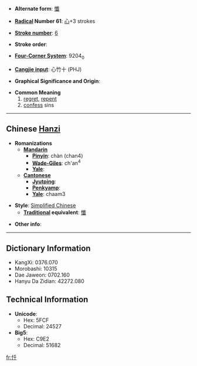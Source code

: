 * '''Alternate form''': [[懺]]

* '''[[Wiktionary:Chinese radical index| Radical]] Number 61''': [[Wiktionary:Chinese radical index 心|心]]+3 strokes

* '''[[Wiktionary:Chinese total strokes index|Stroke number]]''': [[Wiktionary:Chinese total strokes index 6|6]]

* '''Stroke order''': 

* '''[[Wiktionary:Chinese four corner index|Four-Corner System]]''': 9204<sub>0</sub>

* '''[[Wiktionary:Chinese Cangjie index|Cangjie input]]''': 心竹十 (PHJ)

* '''Graphical Significance and Origin''': 

* '''Common Meaning'''
*#[[regret]], [[repent]]
*# [[confess]] sins

----

== Chinese [[Hanzi]] ==

* '''Romanizations'''
** '''[[Mandarin]]'''
*** '''[[Pinyin]]''': chàn (chan4)
*** '''[[Wade-Giles]]''': ch'an<sup>4</sup>
*** '''[[Yale]]''': 
** '''[[Cantonese]]'''
*** '''[[Jyutping]]''':
*** '''[[Penkyamp]]''': 
*** '''[[Yale]]''': chaam3

* '''Style''': [[Simplified Chinese]] 
** '''[[Traditional Chinese|Traditional]] equivalent''': [[懺]]

* '''Other info''': 

----

== Dictionary Information ==

* KangXi: 0376.070
* Morobashi: 10315
* Dae Jaweon: 0702.160
* Hanyu Da Zidian: 42272.080

== Technical Information ==

* '''Unicode''':
** Hex: 5FCF
** Decimal: 24527
* '''Big5''':
** Hex: C9E2
** Decimal: 51682

[[fr:忏]]